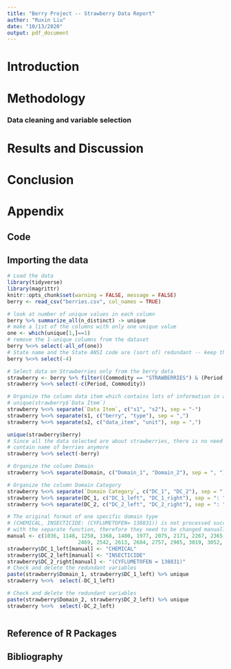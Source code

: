 ```yaml
---
title: "Berry Project -- Strawberry Data Report"
author: "Ruxin Liu"
date: "10/13/2020"
output: pdf_document
---
```


# Introduction

# Methodology
### Data cleaning and variable selection

# Results and Discussion

# Conclusion

# Appendix
## Code

## Importing the data 

```r
# Load the data
library(tidyverse)
library(magrittr)
knitr::opts_chunk$set(warning = FALSE, message = FALSE)
berry <- read_csv("berries.csv", col_names = TRUE)
```

```r
# look at number of unique values in each column
berry %>% summarize_all(n_distinct) -> unique
# make a list of the columns with only one unique value
one <- which(unique[1,]==1)
# remove the 1-unique columns from the dataset
berry %<>% select(-all_of(one))
# State name and the State ANSI code are (sort of) redundant -- keep the name only
berry %<>% select(-4)
```

```r
# Select data on Strawberries only from the berry data 
strawberry <- berry %>% filter((Commodity == "STRAWBERRIES") & (Period == "YEAR"))
strawberry %<>% select(-c(Period, Commodity)) 
```

```r
# Organize the column data item which contains lots of information in a cell
# unique(strawberry$`Data Item`)
strawberry %<>% separate(`Data Item`, c("s1", "s2"), sep = "-")
strawberry %<>% separate(s1, c("berry", "type"), sep = ",")
strawberry %<>% separate(s2, c("data_item", "unit"), sep = ",")
```


```r
unique(strawberry$berry)
# Since all the data selected are about strawberries, there is no need to 
# contain name of berries anymore
strawberry %<>% select(-berry)
```

```r
# Organize the column Domain
strawberry %<>% separate(Domain, c("Domain_1", "Domain_2"), sep = ", ")
```

```r
# Organize the column Domain Category
strawberry %<>% separate(`Domain Category`, c("DC_1", "DC_2"), sep = ", ")
strawberry %<>% separate(DC_1, c("DC_1_left", "DC_1_right"), sep = ": ")
strawberry %<>% separate(DC_2, c("DC_2_left", "DC_2_right"), sep = ": ") 
```

```r
# The original format of one specific domain type 
# (CHEMICAL, INSECTICIDE: (CYFLUMETOFEN= 138831)) is not processed successfully 
# with the separate function, therefore they need to be changed manually. 
manual <- c(1036, 1148, 1258, 1368, 1480, 1977, 2075, 2171, 2267, 2365, 
                       2469, 2542, 2613, 2684, 2757, 2985, 3019, 3052, 3085, 3120)
strawberry$DC_1_left[manual] <- "CHEMICAL"
strawberry$DC_2_left[manual] <- "INSECTICIDE"
strawberry$DC_2_right[manual] <- "(CYFLUMETOFEN = 138831)"
# Check and delete the redundant variables 
paste(strawberry$Domain_1, strawberry$DC_1_left) %>% unique
strawberry %<>%  select(-DC_1_left) 
```

```r
# Check and delete the redundant variables 
paste(strawberry$Domain_2, strawberry$DC_2_left) %>% unique
strawberry %<>%  select(-DC_2_left) 
```

```r

```

## Reference of R Packages

## Bibliography































